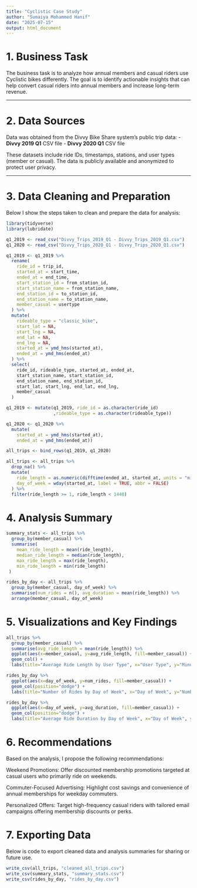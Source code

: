 ---
title: "Cyclistic Case Study"
author: "Sumaiya Mohammed Hanif"
date: "2025-07-15"
output: html_document
---

# 1. Business Task

The business task is to analyze how annual members and casual riders use Cyclistic bikes differently. The goal is to identify actionable insights that can help convert casual riders into annual members and increase long-term revenue.

---

# 2. Data Sources

Data was obtained from the Divvy Bike Share system’s public trip data:
- **Divvy 2019 Q1** CSV file
- **Divvy 2020 Q1** CSV file

These datasets include ride IDs, timestamps, stations, and user types (member or casual). The data is publicly available and anonymized to protect user privacy.

---

# 3. Data Cleaning and Preparation

Below I show the steps taken to clean and prepare the data for analysis:


```{r load-libraries, message=FALSE}
library(tidyverse)
library(lubridate)
```


```{r Load CSV files, message=FALSE}
q1_2019 <- read_csv("Divvy_Trips_2019_Q1 - Divvy_Trips_2019_Q1.csv")
q1_2020 <- read_csv("Divvy_Trips_2020_Q1 - Divvy_Trips_2020_Q1.csv")
```


```{r Standardize 2019 Columns, message=FALSE}
q1_2019 <- q1_2019 %>%
  rename(
    ride_id = trip_id,
    started_at = start_time,
    ended_at = end_time,
    start_station_id = from_station_id,
    start_station_name = from_station_name,
    end_station_id = to_station_id,
    end_station_name = to_station_name,
    member_casual = usertype
  ) %>%
  mutate(
    rideable_type = "classic_bike",
    start_lat = NA,
    start_lng = NA,
    end_lat = NA,
    end_lng = NA,
    started_at = ymd_hms(started_at),
    ended_at = ymd_hms(ended_at)
  ) %>%
  select(
    ride_id, rideable_type, started_at, ended_at,
    start_station_name, start_station_id,
    end_station_name, end_station_id,
    start_lat, start_lng, end_lat, end_lng,
    member_casual
  )
```

```{r}
q1_2019 <- mutate(q1_2019, ride_id = as.character(ride_id)
                  ,rideable_type = as.character(rideable_type))
```


```{r Clean 2020 Dates}
q1_2020 <- q1_2020 %>%
  mutate(
    started_at = ymd_hms(started_at),
    ended_at = ymd_hms(ended_at))
```

```{r Combine Data}
all_trips <- bind_rows(q1_2019, q1_2020)
```

```{r Create New Columns}
all_trips <- all_trips %>%
  drop_na() %>%
  mutate(
    ride_length = as.numeric(difftime(ended_at, started_at, units = "mins")),
    day_of_week = wday(started_at, label = TRUE, abbr = FALSE)
  ) %>%
  filter(ride_length >= 1, ride_length < 1440)
```
# 4. Analysis Summary
```{r Descriptive Stats}
summary_stats <- all_trips %>%
  group_by(member_casual) %>%
  summarise(
    mean_ride_length = mean(ride_length),
    median_ride_length = median(ride_length),
    max_ride_length = max(ride_length),
    min_ride_length = min(ride_length)
 )
```

```{r Rides by Day of Week}
rides_by_day <- all_trips %>%
  group_by(member_casual, day_of_week) %>%
  summarise(num_rides = n(), avg_duration = mean(ride_length)) %>%
  arrange(member_casual, day_of_week)
```

# 5. Visualizations and Key Findings
```{r Average Ride Length by User Type}
all_trips %>%
  group_by(member_casual) %>%
  summarise(avg_ride_length = mean(ride_length)) %>%
  ggplot(aes(x=member_casual, y=avg_ride_length, fill=member_casual)) +
  geom_col() +
  labs(title="Average Ride Length by User Type", x="User Type", y="Minutes")
```

```{r Number of Rides by Day of Week}
rides_by_day %>%
  ggplot(aes(x=day_of_week, y=num_rides, fill=member_casual)) +
  geom_col(position="dodge") +
  labs(title="Number of Rides by Day of Week", x="Day of Week", y="Number of Rides")
```

```{r Average Ride Duration by Day of Week}
rides_by_day %>%
  ggplot(aes(x=day_of_week, y=avg_duration, fill=member_casual)) +
  geom_col(position="dodge") +
  labs(title="Average Ride Duration by Day of Week", x="Day of Week", y="Minutes")
```

# 6. Recommendations
Based on the analysis, I propose the following recommendations:

Weekend Promotions: Offer discounted membership promotions targeted at casual users who primarily ride on weekends.

Commuter-Focused Advertising: Highlight cost savings and convenience of annual memberships for weekday commuters.

Personalized Offers: Target high-frequency casual riders with tailored email campaigns offering membership discounts or perks.

# 7. Exporting Data
Below is code to export cleaned data and analysis summaries for sharing or future use.
```{r}
write_csv(all_trips, "cleaned_all_trips.csv")
write_csv(summary_stats, "summary_stats.csv")
write_csv(rides_by_day, "rides_by_day.csv")
```









